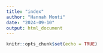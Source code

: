 ```yaml
---
title: "index"
author: "Hannah Monti"
date: "2024-09-10"
output: html_document
---
```


```r
knitr::opts_chunk$set(echo = TRUE)
```

